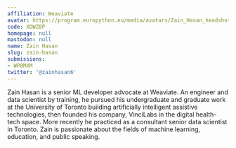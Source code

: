 ```yaml
---
affiliation: Weaviate
avatar: https://program.europython.eu/media/avatars/Zain_Hasan_headshot_1dWWkI1.jpg
code: XDWZ8P
homepage: null
mastodon: null
name: Zain Hasan
slug: zain-hasan
submissions:
- WP8MXM
twitter: '@zainhasan6'
---
```


Zain Hasan is a senior ML developer advocate at Weaviate. An engineer and data scientist by training, he pursued his undergraduate and graduate work at the University of Toronto building artificially intelligent assistive technologies, then founded his company, VinciLabs in the digital health-tech space. More recently he practiced as a consultant senior data scientist in Toronto. Zain is passionate about the fields of machine learning, education, and public speaking.
